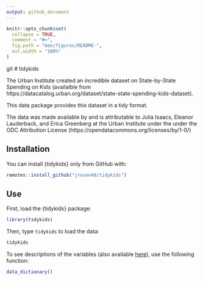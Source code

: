 ```yaml
---
output: github_document
---
```


<!-- README.md is generated from README.Rmd. Please edit that file -->

```r
knitr::opts_chunk$set(
  collapse = TRUE,
  comment = "#>",
  fig.path = "man/figures/README-",
  out.width = "100%"
)
```
git 
# tidykids

<!-- badges: start -->
<!-- badges: end -->

The Urban Institute created an incredible dataset on State-by-State Spending on Kids (availalble from https://datacatalog.urban.org/dataset/state-state-spending-kids-dataset). 

This data package provides this dataset in a tidy format. 

The data was made available by and is attributable to Julia Isaacs, Eleanor Lauderback, and Erica Greenberg at the Urban Institute under the under the ODC Attribution License (https://opendatacommons.org/licenses/by/1-0/)

## Installation

You can install {tidykids} only from GitHub with:

``` r
remotes::install_github("jrosen48/tidykids")
```

## Use

First, load the {tidykids} package:

```r
library(tidykids)
```

Then, type `tidykids` to load the data:

```r
tidykids
```

To see descriptions of the variables (also available [here](https://datacatalog.urban.org/sites/default/files/data-dictionary-files/State-by-State%20Spending%20on%20Kids%20Data%20Dictionary%20File_0.xlsx)), use the following function:

```r
data_dictionary()
```
